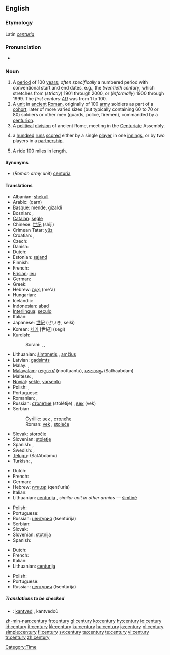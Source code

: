==English==
{{rank|floor|example|class|984|century|sorry|share|working}}

===Etymology===
Latin ''[[centuria]]''

===Pronunciation===
*{{audio|en-us-century.ogg|Audio (US)}}

===Noun===
{{en-noun|centur|ies}}

# A [[period]] of 100 [[year]]s; ''often specifically'' a numbered period with conventional start and end dates, e.g., the ''twentieth century'', which stretches from (''strictly'') 1901 through 2000, or (''informally'') 1900 through 1999. The ''first century [[AD]]'' was from 1 to 100.
# A [[unit]] in [[ancient]] [[Roman]], originally of 100 [[army]] soldiers as part of a [[cohort]], later of more varied sizes (but typically containing 60 to 70 or 80) soldiers or other men (guards, police, firemen), commanded by a [[centurion]].
# A [[political]] [[division]] of ancient Rome, meeting in the [[Centuriate]] Assembly.
# {{Cricket}} a [[hundred]] [[run]]s [[score]]d either by a single [[player]] in one [[innings]], or by two players in a [[partnership]].
# {{context|US|cycling}} A ride 100 miles in length.

====Synonyms====
*(''Roman army unit'') [[centuria]]

====Translations====
{{trans-top|100 years}}
* Albanian: [[shekull]] {{m}}
* Arabic: {{ARchar|[[قرن]]}} (qarn)
* [[Basque]]: [[mende]], [[gizaldi]]
* Bosnian: {{t-|bs|vijek|m}}, {{t-|bs|stoljeće|n}}
* [[Catalan]]: [[segle]] {{m}}
* Chinese: [[世纪]] (shìjì)
* Crimean Tatar: [[yüz#Crimean Tatar|yüz]]
* Croatian: {{t-|hr|stoljeće|n}}, {{t-|hr|vijek|m}}
* Czech: {{t-|cs|století|n}}
* Danish: {{t-|da|århundred}}
* Dutch: {{t+|nl|eeuw|f}}
* Estonian: [[sajand]]
* Finnish: {{t+|fi|vuosisata}}
* French: {{t+|fr|siècle|m}}
* [[Frisian]]: [[ieu]]
* German: {{t+|de|Jahrhundert|n}}
* Greek: {{t+|el|αιώνας|m|tr=aiónas|sc=Grek}}
* Hebrew: [[מאה|מֵאָה]] (me'a) {{f}}
* Hungarian: {{t-|hu|század}}
* Icelandic: {{t+|is|öld|f}}
* Indonesian: [[abad]]
* [[Interlingua]]: [[seculo]]
* Italian: {{t+|it|secolo|m}}
* Japanese: [[世紀]] (せいき, seiki)
* Korean: [[세기]] [世紀] (segi)
* Kurdish: 
*: Sorani: {{t|ku|چه‌رخ|tr=charkh|sc=KUchar}}, {{t|ku|قه‌رن|tr=qarn|sc=KUchar}}, {{t|ku|سه‌ده‌|tr=sada|sc=KUchar}}
{{trans-mid}}
* Lithuanian: [[šimtmetis]] {{m}}, [[amžius]] {{m}}
* Latvian: [[gadsimts]] {{m}}
* Malay: {{t+|ms|abad|xs=Malay}}, {{t-|ms|kurun|xs=Malay}}
* [[Malayalam]]: [[നൂറ്റാണ്ട്]] (noottaantu), [[ശതാബ്ദം]] (Sathaabdam)
* Maltese: {{t-|mt|seklu|xs=Maltese}}, {{t-|mt|ċentinarju|xs=Maltese}}
* [[Novial]]: [[sekle]], [[yarsento]]
* Polish: {{t-|pl|stulecie|n}}, {{t+|pl|wiek|m}}
* Portuguese: {{t+|pt|século|m}}
* Romanian: {{t-|ro|secol|n}}, {{t-|ro|veac|n}}
* Russian: [[столетие]] (stolétije) {{n}}, [[век]] (vek) {{m}}
* Serbian
*: Cyrillic: [[век#Serbian|век]] {{m}}, [[столеће]] {{n}}
*: Roman: [[vek#Serbian|vek]] {{m}}, [[stoleće]] {{n}}
* Slovak: [[storočie]] {{n}}
* Slovenian: [[stoletje]] {{n}}
* Spanish: {{t-|es|centuria|f}}, {{t-|es|siglo|m}}
* Swedish: {{t-|sv|sekel|n}}, {{t-|sv|århundrade|n}}
* [[Telugu]]: {{t|te|శతాబ్దము}}(SatAbdamu)
* Turkish: {{t-|tr|yüzyıl}}, {{t-|tr|asır}}
{{trans-bottom}}

{{trans-top|Roman army type unit}}
* Dutch: {{t-|nl|centurie|f}}
* French: {{t+|fr|centurie|f}}
* German: {{t-|de|Zenturie|f}}
* Hebrew: [[קנטוריה]] (qent'uria) {{f}}
* Italian: {{t-|it|centuria|f}}
* Lithuanian: [[centurija]] {{f}}, ''similar unit in other armies'' — [[šimtinė]] {{f}}
{{trans-mid}}
* Polish: {{t-|pl|centuria|f}}
* Portuguese: {{t-|pt|centúria|f}}
* Russian: [[центурия]] (tsentúrija) {{f}}
* Serbian: {{t-|sr|stotina}}
* Slovak: {{t-|sk|stotina|f}}
* Slovenian: [[stotnija]] {{f}}
* Spanish: {{t-|es|centuria|f}}
{{trans-bottom}}

{{trans-top|political division of Rome}}
* Dutch: {{t-|nl|centurie|f}}
* French: {{t+|fr|centurie|f}}
* Italian: {{t-|it|centuria|f}}
* Lithuanian: [[centurija]] {{f}}
{{trans-mid}}
* Polish: {{t-|pl|centuria|f}}
* Portuguese: {{t-|pt|centúria|f}}
* Russian: [[центурия]] (tsentúrija) {{f}}
{{trans-bottom}}

{{trans-top|cricket}}
{{trans-mid}}
{{trans-bottom}}

{{trans-top|cycling}}
{{trans-mid}}
{{trans-bottom}}

=====Translations to be checked=====
{{checktrans}}
*{{ttbc|Breton}}: [[kantved]] {{m}}, kantvedoù

[[Category:Time]]

[[zh-min-nan:century]]
[[fr:century]]
[[gl:century]]
[[ko:century]]
[[hy:century]]
[[io:century]]
[[id:century]]
[[it:century]]
[[kk:century]]
[[ku:century]]
[[hu:century]]
[[ja:century]]
[[pl:century]]
[[simple:century]]
[[fi:century]]
[[sv:century]]
[[ta:century]]
[[te:century]]
[[vi:century]]
[[tr:century]]
[[zh:century]]
